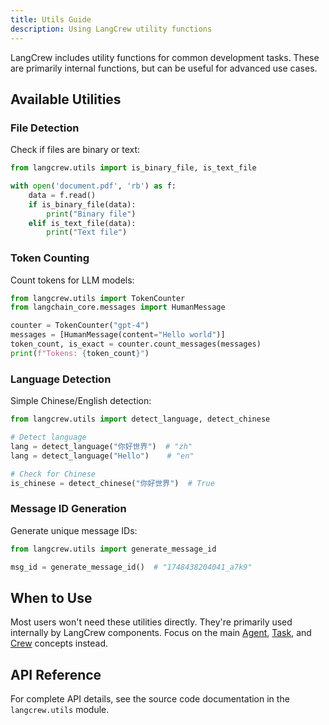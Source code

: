 ```yaml
---
title: Utils Guide
description: Using LangCrew utility functions
---
```


LangCrew includes utility functions for common development tasks. These are primarily internal functions, but can be useful for advanced use cases.

## Available Utilities

### File Detection

Check if files are binary or text:

```python
from langcrew.utils import is_binary_file, is_text_file

with open('document.pdf', 'rb') as f:
    data = f.read()
    if is_binary_file(data):
        print("Binary file")
    elif is_text_file(data):
        print("Text file")
```

### Token Counting

Count tokens for LLM models:

```python
from langcrew.utils import TokenCounter
from langchain_core.messages import HumanMessage

counter = TokenCounter("gpt-4")
messages = [HumanMessage(content="Hello world")]
token_count, is_exact = counter.count_messages(messages)
print(f"Tokens: {token_count}")
```

### Language Detection

Simple Chinese/English detection:

```python
from langcrew.utils import detect_language, detect_chinese

# Detect language
lang = detect_language("你好世界")  # "zh"
lang = detect_language("Hello")    # "en"

# Check for Chinese
is_chinese = detect_chinese("你好世界")  # True
```

### Message ID Generation

Generate unique message IDs:

```python
from langcrew.utils import generate_message_id

msg_id = generate_message_id()  # "1748438204041_a7k9"
```

## When to Use

Most users won't need these utilities directly. They're primarily used internally by LangCrew components. Focus on the main [Agent](/concepts/agents), [Task](/concepts/tasks), and [Crew](/concepts/crews) concepts instead.

## API Reference

For complete API details, see the source code documentation in the `langcrew.utils` module.
